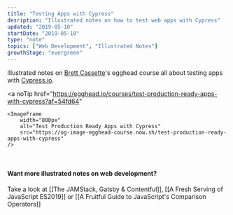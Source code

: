 ```yaml
---
title: "Testing Apps with Cypress"
desription: "Illustrated notes on how to test web apps with Cypress"
updated: "2019-05-10"
startDate: "2019-05-10"
type: "note"
topics: ["Web Development", "Illustrated Notes"]
growthStage: "evergreen"
---
```


Illustrated notes on [Brett Cassette](http://twitter.com/brettcassette)'s egghead course all about testing apps with [Cypress.io](https://www.cypress.io/).

<a
    noTip
    href="https://egghead.io/courses/test-production-ready-apps-with-cypress?af=54fd64"
>
    <ImageFrame
        width="800px"
        alt="Test Production Ready Apps with Cypress"
        src="https://og-image-egghead-course.now.sh/test-production-ready-apps-with-cypress"
    />
</a>

<BasicImage
    width="860px"
    alt="Cypress.io is a handy tool for end to end testing"
    src="https://res.cloudinary.com/dg3gyk0gu/image/upload/c_scale,w_750/v1592262637/maggieappleton.com/egghead-course-notes/cypress/CyTesting01_2x.png"
/>

<BasicImage
    width="860px"
    alt="It includes all levels of the stack - from the UI to front-end data stores, to XHR, to APIs, to your database. It's able to test all of these at the same time. It runs a virtual browser that clicks through all the things on all the pages"
    src="https://res.cloudinary.com/dg3gyk0gu/image/upload/c_scale,w_750/v1592262636/maggieappleton.com/egghead-course-notes/cypress/CyTesting02_2x.png"
/>

<BasicImage
    width="860px"
    alt="It lets us write custom tests that assert true or false statements on specific parts of our app. It also alerts us if any of those tests fail. The tool uses the chai assertion library which makes it easy to write chains of selectors."
    src="https://res.cloudinary.com/dg3gyk0gu/image/upload/c_scale,w_750/v1592262637/maggieappleton.com/egghead-course-notes/cypress/CyTesting03_2x.png"
/>

<br />

#### Want more illustrated notes on web development?

Take a look at [[The JAMStack, Gatsby & Contentful]], [[A Fresh Serving of JavaScript ES2019]] or [[A Fruitful Guide to JavaScript's Comparison Operators]]
